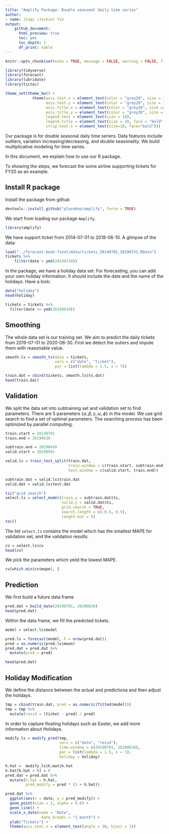 ```yaml
---
title: "Amplify Package: Double seasonal daily time series"
author:
- name: Jiaqi (Jackie) Yin
output: 
    github_document:
      html_preview: true
      toc: yes
      toc_depth: 2
      df_print: kable
---
```


```r
knitr::opts_chunk$set(echo = TRUE, message = FALSE, warning = FALSE, fig.width = 12, fig.height = 6, cache = TRUE)
```

```r
library(tidyverse)
library(forecast)
library(lubridate)
library(tictoc)
```

```r
theme_set(theme_bw() + 
            theme(axis.text.x = element_text(color = "grey20", size = 18, face = "plain"),
                  axis.text.y = element_text(color = "grey20", size = 18, face = "plain"),
                  axis.title.x = element_text(color = "grey20", size =20, face = "bold"),
                  axis.title.y = element_text(color = "grey20", size = 20, face = "bold"),
                  legend.text = element_text(size = 18),
                  legend.title = element_text(size = 20, face = "bold"),
                  strip.text.x = element_text(size=18, face="bold")))
```
Our package is for double seasonal daily time seriers. Data features include outliers, variation increasing/decreasing, and double seasonality. We build multiplicative modeling for time series.

In this document, we explain how to use our R package. 

To showing the steps, we forecast the some airline supporting tickets for FY20 as an example.

## Install R package

Install the package from github

```r
devtools::install_github("placeboo/amplify", force = TRUE)
```
We start from loading our package `Amplify`.

```r
library(amplify)
```
We have support ticket from 2014-07-01 to 2018-06-10.
A glimpse of the data:
```r
load("../forecast-book-final/data/tickets_20140701_20190731.RData")
tickets %>%
    filter(date < ymd(20140710))
```

In the package, we have a holiday data set. For forecasting, you can add your own holiday information. It should include the date and the name of the holidays. Have a look:

```r
data("holiday")
head(holiday)
```
```r
tickets = tickets %>%
  filter(date <= ymd(20190630))
```

## Smoothing 

The whole data set is our training set. We aim to predict the daily tickets from 2019-07-01 to 2020-06-30. First we detect the outiers and impute them with reasonable value.

```r
smooth.ls = smooth_ts(data = tickets,
                      vars = c("date", "ticket"),
                      par = list(lambda = 1.5, s = 7))

train.dat = cbind(tickets, smooth.ls$ts.dat)
head(train.dat) 
```

## Validation

We split the data set into subtraining set and validation set to find parameters.
There are 5 parameters $\{\alpha, \beta, \gamma, \omega, \phi \}$ in the model. We use grid search to find a set of optimal parameters. The searching process has been optimized by parallel computing. 

```r
train.start = 20140701
train.end = 20190630

subtrain.end = 20190430
valid.start = 20190501

valid.ls = train_test_split(train.dat,
                            train.window = c(train.start, subtrain.end),
                            test.window = c(valid.start, train.end))

subtrain.dat = valid.ls$train.dat
valid.dat = valid.ls$test.dat
```

```r
tic("grid search")
select.ls = select_model(train.y = subtrain.dat$ts,
                         valid.y = valid.dat$ts,
                         grid.search = TRUE,
                         search.length = c(-0.5, 0.5), 
                         length.out = 5)
toc()
```

The list `select.ls` contains the model which has the smallest MAPE for validation set, and the validation resutls.

```r
cv = select.ls$cv
head(cv) 
```

We pick the parameters which yeild the lowest MAPE. 

```r
cv[which.min(cv$mape), ]
```

## Prediction

We first build a future data frame

```r
pred.dat = build_date(20190701, 20200630)
head(pred.dat) 
```
Within the data frame, we fill the predicted tickets. 
```r
model = select.ls$model

pred.ls = forecast(model, h = nrow(pred.dat))
pred = as.numeric(pred.ls$mean)
pred.dat = pred.dat %>%
  mutate(pred = pred)

head(pred.dat) 
```

## Holiday Modification

We define the distance between the actual and predictiona and then adjust the holidays.

```r
tmp = cbind(train.dat, pred = as.numeric(fitted(model)))
tmp = tmp %>%
  mutate(resid = (ticket - pred) / pred)
```

In order to capture floating holidays such as Easter, we add more information about Holidays. 

```r
modify.ls = modify_pred(tmp,
                        vars = c("date", "resid"),
                        time.window = c(20190701, 20200630),
                        par = list(lambda = 1.5, n = 3), 
                        holiday = holiday)

h.hat =  modify.ls$h.mat$h.hat
h.hat[h.hat > 0] = 0
pred.dat = pred.dat %>%
  mutate(h.hat = h.hat,
         pred_modify = pred * (1 + h.hat))
```

```r
pred.dat %>%
  ggplot(aes(x = date, y = pred_modify)) +
  geom_point(size = 2, alpha = 0.6) + 
  geom_line() +
  scale_x_date(name = "Date",
                date_breaks = "1 month") + 
  ylab("Tickets") + 
  theme(axis.text.x = element_text(angle = 30, hjust = 1))
```

